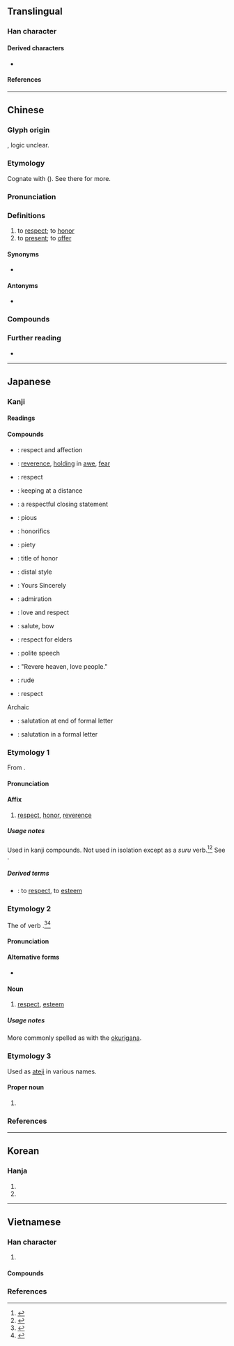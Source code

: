 {{also|茍}}
{{character info}}
{{character info|0x2F8C9}}
==Translingual==

===Han character===
{{Han char|rn=66|rad=攴|as=09|asmj+=08|sn=13|snmj+=12|four=48640|canj=TROK|ids=⿰苟攵(GJKV),⿰茍攵(HT)}}

====Derived characters====
* {{l|mul|[[警]], [[驚]], [[擎]], [[憼]], [[擏]], [[儆]], [[㯳]], [[璥]], [[曔]], [[檠]], [[蟼]], [[㢣]], [[䜘]], [[𠧂]], [[𢢩]], [[𤀂]], [[𫱻]], [[𢐧]], [[𩼃]], [[𫄿]]}}

====References====
{{Han ref|kx=0473.350|dkj=13285|dj=0826.170|hdz=21466.020|uh=656C}}
{{Han ref|uh=2F8C9}}

----

==Chinese==
{{zh-forms}}

===Glyph origin===
{{Han etym}}
{{Han compound|茍|攵|ls=ic}}, logic unclear.

===Etymology===
Cognate with {{och-l|驚|to be afraid; to scare}} ({{zh-ref|Schuessler, 2007}}). See there for more.

===Pronunciation===
{{zh-pron
|m=jìng
|m-s=
|c=ging3
|c-t=
|g=
|h=pfs=kin
|j=
|mb=ge̿ng
|md=géng
|mn=kèng
|mn-t=gêng3
|w=
|x=
|mc=y
|oc=y
|ma=
|cat=n,adv,v
}}

===Definitions===
{{zh-hanzi}}

# to [[respect]]; to [[honor]]
# to [[present]]; to [[offer]] {{n-g|([[alcohol]], [[food]], [[cigarettes]], [[tea]], etc.)}}

====Synonyms====
* {{zh-l|尊}}

====Antonyms====
* {{zh-l|鄙|to scorn}}

===Compounds===
{{zh-der|不敬|孝敬|恭敬|慎始敬終|恭恭敬敬|忠敬|忒敬思|彌敬|廝敬廝愛|屈尊敬賢|尊敬|最敬禮|奩敬|奠敬|主敬存誠|大不敬|回敬|廝抬廝敬|崇敬|可敬|失敬|敬老恤貧|敬慕|敬請|敬陪末坐|敬謹|敬奉|敬重|敬佩|敬老尊賢|敬賢禮士|敬小慎微|敬賢|敬祝|敬神|敬老院|敬謝不敏|敬心|潔敬|相敬如賓|敬業樂群|敬同|畢恭畢敬|敬酒|敬上愛下|敬亭山|敬身|敬天愛民|敬懇者|欽敬|敬辭|敬事房|程敬|敬老節|敬稟者|敬懼|敬禮|敬業|敬服|敬事不暇|敬若神明|敬啟者|梁敬帝|敬老慈幼|敬稱|敬頌|敬諾|用代楮敬|敬悉|敬畏|敬姜猶績|敬愛|無以為敬|炭敬|敬上|敬業精神|敬慎|敬虔主義|敬謝|敬詞|楮敬|敬授人時|憐貧敬老|敬陪末座|敬之|敬思|敬而遠之|敬老憐貧|敬時愛日|敬意|敬事|敬仰|敬肅者|贄敬|肅然起敬|虔敬|茶敬|誠敬|輕財敬士|節敬|誠心敬意|菲敬|起敬|脩敬|致敬|莊敬自強|至敬無文|敬信|莊敬}}

===Further reading===
* {{thcwd|9524}}

----

==Japanese==

===Kanji===
{{ja-kanji|grade=6|rs=攴09}}

====Readings====
{{ja-readings
|goon=きょう<きやう
|kanon=けい
|kun=うやま-う
|nanori=け, たか, たかし, たけ, とし, のり, ひろ, ゆき, よし
}}

====Compounds====
{{der-top|Compounds}}
* {{ja-r|敬%愛|けい%あい}}: respect and affection
* {{ja-r|敬%畏|けい%い}}: [[reverence]], [[holding]] in [[awe]], [[fear]]
* {{ja-r|敬%意|けい%い}}: respect
* {{ja-r|敬%遠|けい%えん}}: keeping at a distance
* {{ja-r|敬%具|けい%ぐ}}: a respectful closing statement
* {{ja-r|敬%虔|けい%けん}}: pious
* {{ja-r|敬%語|けい%ご}}: honorifics
* {{ja-r|敬%神|けい%しん}}: piety
* {{ja-r|敬%称|けい%しょう}}: title of honor
* {{ja-r|敬%体|けい%たい}}: distal style
{{der-mid}}
* {{ja-r|敬%白|けい%はく}}: Yours Sincerely
* {{ja-r|敬%服|けい%ふく}}: admiration
* {{ja-r|敬%慕|けい%ぼ}}: love and respect
* {{ja-r|敬%礼|けい%れい}}: salute, bow
* {{ja-r|敬%老|けい%ろう}}: respect for elders
* {{ja-r|敬%譲%語|けい%じょう%ご}}: polite speech
* {{ja-r|敬%天 愛%人|けい%てん あい%じん}}: "Revere heaven, love people."
* {{ja-r|失%敬|しっ%けい}}: rude
* {{ja-r|尊%敬|そん%けい}}: respect
Archaic
* {{ja-r|敬%啓|けい%けい}}: salutation at end of formal letter
* {{ja-r|敬%呈|けい%てい}}: salutation in a formal letter
{{der-bottom}}

===Etymology 1===
{{ja-kanjitab|yomi=o|けい}}
From {{bor|ja|ltc|-|sort=けい}} {{m|zh|敬|tr=kjæng<sup>H</sup>||respectful}}.

====Pronunciation====
{{ja-pron|yomi=kanon|けい}}

====Affix====
{{ja-pos|affix|けい}}

# [[respect]], [[honor]], [[reverence]]

=====Usage notes=====
Used in kanji compounds. Not used in isolation except as a ''suru'' verb.<ref name="KDJ">{{R:Kokugo Dai Jiten}}</ref><ref name="DJR">{{R:Daijirin}}</ref> See {{ja-l|敬する}}.

=====Derived terms=====
* {{ja-r|敬する|けい する}}: to [[respect]], to [[esteem]]

===Etymology 2===
{{ja-kanjitab|yomi=k|うやまい}}
The {{m|ja|連用形|tr=ren'yōkei||continuative or stem form}} of verb {{m|ja|敬う|tr=uyamau||to respect, to esteem}}.<ref name="KDJ">{{R:Kokugo Dai Jiten}}</ref><ref name="DJR">{{R:Daijirin}}</ref>

====Pronunciation====
{{ja-pron|yomi=k|うやまい}}

====Alternative forms====
* {{ja-r|敬い|うやまい}}

====Noun====
{{ja-noun|うやまい}}

# [[respect]], [[esteem]]

=====Usage notes=====
More commonly spelled as {{ja-l|敬い}} with the [[okurigana]].

===Etymology 3===
Used as [[ateji]] in various names.

====Proper noun====
{{ja-pos|たかし|proper}}

# {{given name|ja|sort=たかし|male}}

===References===
<references/>

----

==Korean==

===Hanja===
{{ko-hanja|[[공경하다|공경할]]|경}}

# {{hanja form of|경|[[respect]], [[honor]]}}
# {{hanja form of|경|[[respectfully]]}}

----

==Vietnamese==

===Han character===
{{vi-readings|rs=攴09
|hanviet=kính-tdcndg;tdcntd;gdhn;bonet
|phienthiet=居慶 cư khánh
|nom=kính-tdcndg;tdcntd;bonet;genibrel, kỉnh-tdcntd, kinh-taberd
}}

# {{han tu form of|kính|to [[respect]]}}

====Compounds====
{{der3|vi
|{{vi-l|恭敬|cung kính}}
|{{vi-l|敬重|kính trọng}}
}}

===References===
<references/>